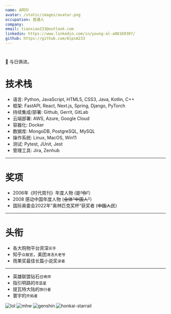```yaml
---
name: A阿尔
avatar: /static/images/avatar.png
occupation: 普通人
company:
email: tianxiao233@outlook.com
linkedin: https://www.linkedin.com/in/young-al-a08169307/
github: https://github.com/AlpsA233
---
```


#

📖 与日俱进。

# 技术栈

- 语言: Python, JavaScript, HTML5, CSS3, Java, Kotlin, C++
- 框架: FastAPI, React, Next.js, Spring, Django, PyTorch
- 持续集成/部署: Github, Gerrit, GitLab
- 云端部署: AWS, Azure, Google Cloud
- 容器化: Docker
- 数据库: MongoDB, PostgreSQL, MySQL
- 操作系统: Linux, MacOS, Win11
- 测试: Pytest, JUnit, Jest
- 管理工具: Jira, Zenhub

---

# 奖项

- 2006年《时代周刊》年度人物 (<s>是“你”</s>）
- 2008 感动中国年度人物 (<s>全体“中国人”</s>）
- 国际奥委会2022年”奥林匹克奖杯“获奖者 (<s>中国人民</s>）

---

# 头衔

- 各大购物平台资深`买手`
- 知乎`众裁官`，美团`清汤大老爷`
- 雨果奖最佳长篇小说奖`读者`

---

- 英雄联盟钻石`召唤师`
- 指引明路的`苍蓝星`
- 提瓦特大陆的`旅行者`
- 寰宇的`开拓者`

<div className="grid grid-cols-4 gap-4">
  <img alt="lol" src="/static/images/about/league-of-legends.svg" title="英雄联盟" />
  <img
    alt="mhw"
    src="/static/images/about/mhw_research_commission_crest.svg"
    title="怪物猎人: 世界"
  />
  <img alt="genshin" src="/static/images/about/genshin-impact.svg" title="原神 启动！" />
  <img
    alt="honkai-starrail"
    src="/static/images/about/honkai-star-rail.svg"
    title="崩坏：星穹铁道"
  />
</div>
